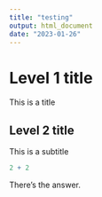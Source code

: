 ```yaml
---
title: "testing"
output: html_document
date: "2023-01-26"
---
```

# Level 1 title

This is a title

## Level 2 title

This is a subtitle

```r
2 + 2 
```

There's the answer.